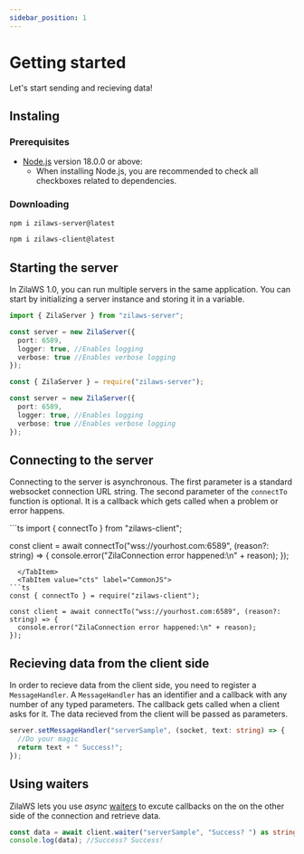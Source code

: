 ```yaml
---
sidebar_position: 1
---
```



# Getting started

Let's start sending and recieving data!

## Instaling

### Prerequisites

- [Node.js](https://nodejs.org/en/download/) version 18.0.0 or above:
  - When installing Node.js, you are recommended to check all checkboxes related to dependencies.

### Downloading
<Tabs>
<TabItem value="Server" label="Server API">

```bash
npm i zilaws-server@latest
```

</TabItem>
<TabItem value="Client" label="Client API">

```bash
npm i zilaws-client@latest
```

</TabItem>
</Tabs>

## Starting the server
In ZilaWS 1.0, you can run multiple servers in the same application. You can start by initializing a server instance and storing it in a variable.


<Tabs>
<TabItem value="mts" label="ES Module">

```ts
import { ZilaServer } from "zilaws-server";

const server = new ZilaServer({
  port: 6589,
  logger: true, //Enables logging
  verbose: true //Enables verbose logging
});
```


</TabItem>
<TabItem value="cts" label="CommonJS">

```ts
const { ZilaServer } = require("zilaws-server");

const server = new ZilaServer({
  port: 6589,
  logger: true, //Enables logging
  verbose: true //Enables verbose logging
});
```

</TabItem>
</Tabs>


## Connecting to the server

Connecting to the server is asynchronous. The first parameter is a standard websocket connection URL string. The second parameter of the `connectTo` function is optional. It is a callback which gets called when a problem or error happens.

<Tabs>
  <TabItem value="mts" label="ES Module">
```ts
import { connectTo } from "zilaws-client";

const client = await connectTo("wss://yourhost.com:6589", (reason?: string) => {
  console.error("ZilaConnection error happened:\n" + reason);
});
```
  </TabItem>
  <TabItem value="cts" label="CommonJS">
```ts
const { connectTo } = require("zilaws-client");

const client = await connectTo("wss://yourhost.com:6589", (reason?: string) => {
  console.error("ZilaConnection error happened:\n" + reason);
});
```
  </TabItem>
</Tabs>


## Recieving data from the client side
In order to recieve data from the client side, you need to register a `MessageHandler`. A `MessageHandler` has an identifier and a callback with any number of any typed parameters. The callback gets called when a client asks for it. The data recieved from the client will be passed as parameters.

```ts
server.setMessageHandler("serverSample", (socket, text: string) => {
  //Do your magic
  return text + " Success!";
});
```

## Using waiters
ZilaWS lets you use *async* [waiters](./waiters) to excute callbacks on the on the other side of the connection and retrieve data.
```ts
const data = await client.waiter("serverSample", "Success? ") as string;
console.log(data); //Success? Success!
```
